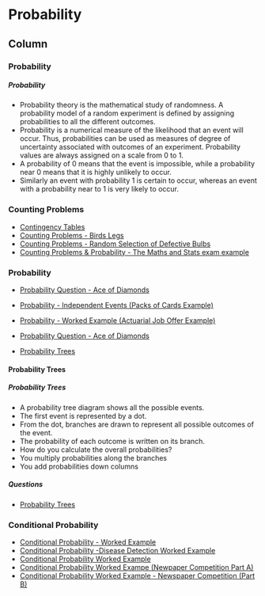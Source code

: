 Probability {data-navmenu="Probability"}
=====================================

Column {.tabset}
-------------------------------------------------

### Probability

<h5> Probability </h5>

* Probability theory is the mathematical study of randomness. A
probability model of a random experiment is defined by assigning
probabilities to all the different outcomes.
* Probability is a numerical measure of the likelihood that an event will
occur. Thus, probabilities can be used as measures of degree of
uncertainty associated with outcomes of an experiment.
Probability values are always assigned on a scale from 0 to 1.
* A probability of 0 means that the event is impossible, while
a probability near 0 means that it is highly unlikely to occur.
* Similarly an event with probability 1 is certain to occur, whereas an
event with a probability near to 1 is very likely to occur.




###  Counting Problems


* <a href="https://youtu.be/LyEyrwP00-I/">	Contingency Tables	</a>	
* <a href="https://youtu.be/o2W64UlLKPE/">	Counting Problems  -   Birds Legs	</a>	
* <a href="https://youtu.be/WTRbqDWK72o/">	Counting Problems - Random Selection of Defective Bulbs	</a>	
* <a href="https://youtu.be/OFpbYmenB8g/">	Counting Problems & Probability - The Maths and Stats exam example	</a>	





### Probability

* <a href = "https://youtu.be/jH0YFR15w3c/">Probability Question - Ace of Diamonds</a>



* <a href="https://youtu.be/dNkw6VU3ZzU/">	Probability - Independent Events (Packs of Cards Example)	</a>	
* <a href="https://youtu.be/3meIYXJBA2o/">	Probability - Worked Example (Actuarial Job Offer Example)	</a>	
* <a href="https://youtu.be/jH0YFR15w3c/">	Probability Question  - Ace of Diamonds	</a>	
* <a href="https://youtu.be/fIiH_u0ASFU/">	Probability Trees	</a>	


#### Probability Trees

<h5> Probability Trees </h5>


*  A probability tree diagram shows all the possible events.
*  The first event is represented by a dot.
*  From the dot, branches are drawn to represent all possible outcomes of the event.
*  The probability of each outcome is written on its branch.
*  How do you calculate the overall probabilities?
 *  You multiply probabilities along the branches
 *  You add probabilities down columns

<h5> Questions </h5>
* <a href = "https://youtu.be/fIiH_u0ASFU/">Probability Trees</a>


### Conditional Probability 



* <a href="https://youtu.be/wUdQxLWuqWo/">	Conditional Probability - Worked Example	</a>	
* <a href="https://youtu.be/qZ53wmnPvr4/">	Conditional Probability -Disease Detection Worked Example	</a>	
* <a href="https://youtu.be/bYhL91gDqEM/">	Conditional Probability Worked Example	</a>	
* <a href="https://youtu.be/0DTm_7fF2pE/">	Conditional Probability Worked Exampe (Newpaper Competition Part A)	</a>	
* <a href="https://youtu.be/O7oQPhFt07w/">	Conditional Probability Worked Example - Newspaper Competition (Part B)	</a>	




